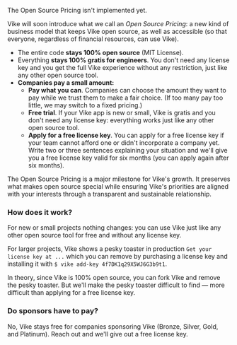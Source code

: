 
<Construction>The Open Source Pricing isn't implemented yet.</Construction>

<div style={{display: 'flex', justifyContent: 'center', marginTop: 37, marginBottom: 30}}>
<OpenSourceSVG />
</div>

Vike will soon introduce what we call an *Open Source Pricing*: a new kind of business model that keeps Vike open source, as well as accessible (so that everyone, regardless of financial resources, can use Vike).

- The entire code **stays 100% open source** (MIT License).
- Everything **stays 100% gratis for engineers**. You don't need any license key and you get the full Vike experience without any restriction, just like any other open source tool.
- **Companies pay a small amount:**
  - **Pay what you can**. Companies can choose the amount they want to pay while we trust them to make a fair choice. (If too many pay too little, we may switch to a fixed pricing.)
  - **Free trial**. If your Vike app is new or small, Vike is gratis and you don't need any license key: everything works just like any other open source tool.
  - **Apply for a free license key**.  You can apply for a free license key if your team cannot afford one or didn't incorporate a company yet. Write two or three sentences explaining your situation and we'll give you a free license key valid for six months (you can apply again after six months).

The Open Source Pricing is a major milestone for Vike's growth. It preserves what makes open source special while ensuring Vike's priorities are aligned with your interests through a transparent and sustainable relationship.


### How does it work?

For new or small projects nothing changes: you can use Vike just like any other open source tool for free and without any license key.

For larger projects, Vike shows a pesky toaster in production `Get your license key at ...` which you can remove by purchasing a license key and installing it with `$ vike add-key 4f7DK1q29X5WJ6G3b9t1`.

In theory, since Vike is 100% open source, you can fork Vike and remove the pesky toaster. But we'll make the pesky toaster difficult to find &mdash; more difficult than applying for a free license key.


### Do sponsors have to pay?

No, Vike stays free for companies sponsoring Vike (Bronze, Silver, Gold, and Platinum). Reach out and we'll give out a free license key.
